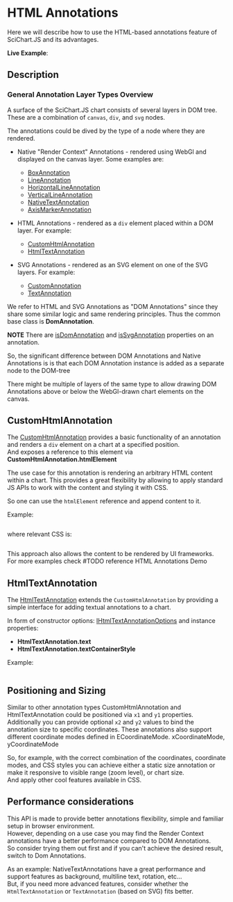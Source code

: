 
# HTML Annotations

Here we will describe how to use the HTML-based annotations feature of SciChart.JS and its advantages.

**Live Example**:
<ChartContainer demoJsContent={demoJsContent} cssContent={demoCssContent} />

## Description

### General Annotation Layer Types Overview

A surface of the SciChart.JS chart consists of several layers in DOM tree.
These are a combination of `canvas`, `div`, and `svg` nodes.

The annotations could be dived by the type of a node where they are rendered.

-   Native "Render Context" Annotations - rendered using WebGl and displayed on the canvas layer.
    Some examples are:

    -   [BoxAnnotation](https://www.scichart.com/documentation/js/current/webframe.html#BoxAnnotation.html)
    -   [LineAnnotation](https://www.scichart.com/documentation/js/current/webframe.html#LineAnnotation.html)
    -   [HorizontalLineAnnotation](https://www.scichart.com/documentation/js/current/webframe.html#HorizontalLineAnnotation.html)
    -   [VerticalLineAnnotation](https://www.scichart.com/documentation/js/current/webframe.html#VerticalLineAnnotation.html)
    -   [NativeTextAnnotation](https://www.scichart.com/documentation/js/current/webframe.html#NativeTextAnnotation.html)
    -   [AxisMarkerAnnotation](https://www.scichart.com/documentation/js/current/webframe.html#AxisMarkerAnnotation.html)

-   HTML Annotations - rendered as a `div` element placed within a DOM layer.
    For example:
    -   [CustomHtmlAnnotation](https://www.scichart.com/documentation/js/current/webframe.html#CustomAnnotation.html)
    -   [HtmlTextAnnotation](https://www.scichart.com/documentation/js/current/webframe.html#TextAnnotation.html)
-   SVG Annotations - rendered as an SVG element on one of the SVG layers.
    For example:
    -   [CustomAnnotation](https://www.scichart.com/documentation/js/current/webframe.html#CustomAnnotation.html)
    -   [TextAnnotation](https://www.scichart.com/documentation/js/current/webframe.html#TextAnnotation.html)

We refer to HTML and SVG Annotations as "DOM Annotations" since they share some similar logic and same rendering principles. Thus the common base class is **DomAnnotation**.

**NOTE** There are [isDomAnnotation](https://www.scichart.com/documentation/js/v4/typedoc/classes/annotationbase.html#isdomannotation) and [isSvgAnnotation](https://www.scichart.com/documentation/js/current/typedoc/classes/annotationbase.html#issvgannotation) properties on an annotation.

So, the significant difference between DOM Annotations and Native Annotations is
is that each DOM Annotation instance is added as a separate node to the DOM-tree

There might be multiple of layers of the same type to allow drawing DOM Annotations above or below the WebGl-drawn chart elements on the canvas.

## CustomHtmlAnnotation

The [CustomHtmlAnnotation](https://www.scichart.com/documentation/js/current/webframe.html#CustomHtmlAnnotation.html) provides a basic functionality of an annotation and renders a `div` element on a chart at a specified position.  
And exposes a reference to this element via **CustomHtmlAnnotation.htmlElement**

The use case for this annotation is rendering an arbitrary HTML content within a chart.
This provides a great flexibility by allowing to apply standard JS APIs to work with the content and styling it with CSS.

So one can use the `htmlElement` reference and append content to it.

Example:

```ts file=./demo.js start=region_A_start end=region_A_end
```

where relevant CSS is:

```css file=./demo.css 
```

This approach also allows the content to be rendered by UI frameworks.  
For more examples check #TODO reference HTML Annotations Demo

## HtmlTextAnnotation

The [HtmlTextAnnotation](https://www.scichart.com/documentation/js/current/webframe.html#HtmlTextAnnotation.html) extends the `CustomHtmlAnnotation` by providing a simple interface for adding textual annotations to a chart.

In form of constructor options:
[IHtmlTextAnnotationOptions](https://www.scichart.com/documentation/js/current/webframe.html#IHtmlTextAnnotationOptions.html)
and instance properties:

-   **HtmlTextAnnotation.text**
-   **HtmlTextAnnotation.textContainerStyle**

Example:

```ts file=./demo.js start=region_B_start end=region_B_end
```

## Positioning and Sizing

Similar to other annotation types CustomHtmlAnnotation and HtmlTextAnnotation could be positioned via
`x1` and `y1` properties.  
Additionally you can provide optional `x2` and `y2` values to bind the annotation size to specific coordinates.
These annotations also support different coordinate modes defined in ECoordinateMode.
xCoordinateMode, yCoordinateMode

So, for example, with the correct combination of the coordinates, coordinate modes, and CSS styles you can achieve either a static size annotation or make it responsive to visible range (zoom level), or chart size.  
And apply other cool features available in CSS.

## Performance considerations

This API is made to provide better annotations flexibility, simple and familiar setup in browser environment.  
However, depending on a use case you may find the Render Context annotations have a better performance compared to DOM Annotations.  
So consider trying them out first and if you can't achieve the desired result, switch to Dom Annotations.

As an example:
NativeTextAnnotations have a great performance and support features as background, multiline text, rotation, etc...  
But, if you need more advanced features, consider whether the `HtmlTextAnnotation` or `TextAnnotation` (based on SVG) fits better.
